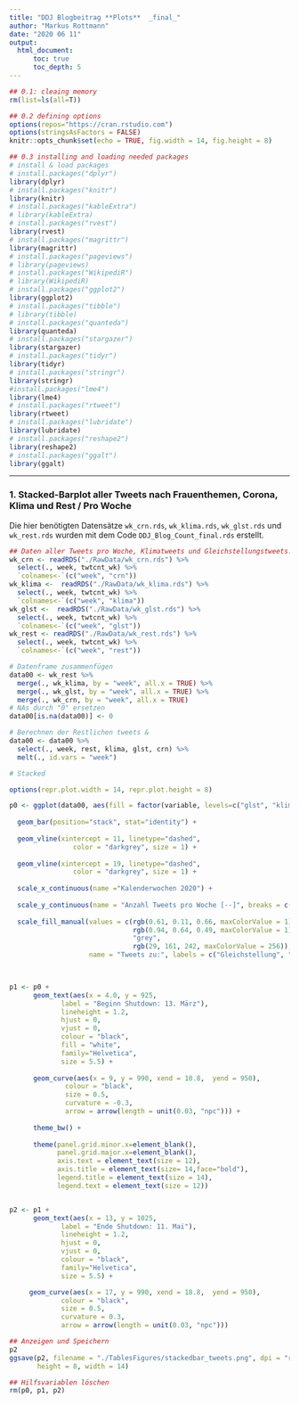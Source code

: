 ---
title: "DDJ Blogbeitrag **Plots**  _final_"
author: "Markus Rottmann"
date: "2020 06 11"
output:
  html_document:
      toc: true
      toc_depth: 5
---


```{r setup, include=FALSE}

## 0.1: cleaing memory
rm(list=ls(all=T))

## 0.2 defining options
options(repos="https://cran.rstudio.com")
options(stringsAsFactors = FALSE)
knitr::opts_chunk$set(echo = TRUE, fig.width = 14, fig.height = 8)

## 0.3 installing and loading needed packages
# install & load packages
# install.packages("dplyr")
library(dplyr)
# install.packages("knitr")
library(knitr)
# install.packages("kableExtra")
# library(kableExtra)
# install.packages("rvest")
library(rvest)
# install.packages("magrittr")
library(magrittr)
# install.packages("pageviews")
# library(pageviews)
# install.packages("WikipediR")
# library(WikipediR)
# install.packages("ggplot2")
library(ggplot2)
# install.packages("tibble")
# library(tibble)
# install.packages("quanteda")
library(quanteda)
# install.packages("stargazer")
library(stargazer)
# install.packages("tidyr")
library(tidyr)
# install.packages("stringr")
library(stringr)
#install.packages("lme4")
library(lme4)
# install.packages("rtweet")
library(rtweet)
# install.packages("lubridate")
library(lubridate)
# install.packages("reshape2")
library(reshape2)
# install.packages("ggalt")
library(ggalt)

```

***


### 1. Stacked-Barplot aller Tweets nach Frauenthemen, Corona, Klima und Rest / Pro Woche

Die hier benötigten Datensätze `wk_crn.rds`, `wk_klima.rds`, `wk_glst.rds` und `wk_rest.rds` wurden mit dem Code `DDJ_Blog_Count_final.rds` erstellt.

```{r 01, include = TRUE, results = TRUE, eval = TRUE, message = FALSE, warning = FALSE}
## Daten aller Tweets pro Woche, Klimatweets und Gleichstellungstweets.
wk_crn <- readRDS("./RawData/wk_crn.rds") %>% 
  select(., week, twtcnt_wk) %>% 
  `colnames<-`(c("week", "crn"))
wk_klima <-  readRDS("./RawData/wk_klima.rds") %>% 
  select(., week, twtcnt_wk) %>% 
  `colnames<-`(c("week", "klima"))
wk_glst <-  readRDS("./RawData/wk_glst.rds") %>% 
  select(., week, twtcnt_wk) %>% 
  `colnames<-`(c("week", "glst"))
wk_rest <- readRDS("./RawData/wk_rest.rds") %>% 
  select(., week, twtcnt_wk) %>% 
  `colnames<-`(c("week", "rest"))

# Datenframe zusammenfügen
data00 <- wk_rest %>% 
  merge(., wk_klima, by = "week", all.x = TRUE) %>% 
  merge(., wk_glst, by = "week", all.x = TRUE) %>% 
  merge(., wk_crn, by = "week", all.x = TRUE)
# NAs durch "0" ersetzen
data00[is.na(data00)] <- 0

# Berechnen der Restlichen tweets & 
data00 <- data00 %>% 
  select(., week, rest, klima, glst, crn) %>% 
  melt(., id.vars = "week")

# Stacked

options(repr.plot.width = 14, repr.plot.height = 8)

p0 <- ggplot(data00, aes(fill = factor(variable, levels=c("glst", "klima", "crn", "rest")), y = value, x = week)) + 
  
  geom_bar(position="stack", stat="identity") +
  
  geom_vline(xintercept = 11, linetype="dashed", 
                color = "darkgrey", size = 1) +
  
  geom_vline(xintercept = 19, linetype="dashed", 
                color = "darkgrey", size = 1) +
  
  scale_x_continuous(name ="Kalenderwochen 2020") +
  
  scale_y_continuous(name = "Anzahl Tweets pro Woche [--]", breaks = c(0, 250, 500, 750, 1000), limits = c(0, 1050)) +
  
  scale_fill_manual(values = c(rgb(0.61, 0.11, 0.66, maxColorValue = 1), # Frabe v. "Emma"
                               rgb(0.94, 0.64, 0.49, maxColorValue = 1), # Farbe v. "Republik"
                               "grey",                                   # Eigenfarbe
                               rgb(29, 161, 242, maxColorValue = 256)),  # Farbe v. "Twitter"
                    name = "Tweets zu:", labels = c("Gleichstellung", "Klima", "Corona", "Rest")) 


  
p1 <- p0 +
      geom_text(aes(x = 4.0, y = 925, 
             label = "Beginn Shutdown: 13. März"), 
             lineheight = 1.2,
             hjust = 0,
             vjust = 0,
             colour = "black", 
             fill = "white", 
             family="Helvetica", 
             size = 5.5) +
 
      geom_curve(aes(x = 9, y = 990, xend = 10.8,  yend = 950), 
              colour = "black", 
              size = 0.5, 
              curvature = -0.3,
              arrow = arrow(length = unit(0.03, "npc"))) +
  
      theme_bw() +
      
      theme(panel.grid.minor.x=element_blank(),
            panel.grid.major.x=element_blank(),
            axis.text = element_text(size = 12),
            axis.title = element_text(size= 14,face="bold"),
            legend.title = element_text(size = 14),
            legend.text = element_text(size = 12))


p2 <- p1 +
      geom_text(aes(x = 13, y = 1025, 
             label = "Ende Shutdown: 11. Mai"), 
             lineheight = 1.2,
             hjust = 0,
             vjust = 0,
             colour = "black", 
             family="Helvetica", 
             size = 5.5) +

     geom_curve(aes(x = 17, y = 990, xend = 18.8,  yend = 950), 
             colour = "black", 
             size = 0.5, 
             curvature = 0.3,
             arrow = arrow(length = unit(0.03, "npc"))) 

## Anzeigen und Speichern
p2
ggsave(p2, filename = "./TablesFigures/stackedbar_tweets.png", dpi = "retina",
       height = 8, width = 14)

## Hilfsvariablen löschen
rm(p0, p1, p2)

```



